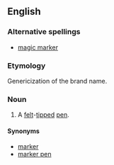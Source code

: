 {{wikipedia}}
==English==
===Alternative spellings===
* [[magic marker]]

===Etymology===
Genericization of the brand name.

===Noun===
{{en-noun|sg=[[magic|Magic]] [[marker|Marker]]}}

# A [[felt]]-[[tip]]ped [[pen]].

====Synonyms====
* [[marker]]
* [[marker pen]]